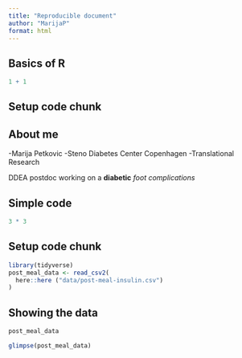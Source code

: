 ```yaml
---
title: "Reproducible document"
author: "MarijaP"
format: html
---
```


## Basics of R

```r
1 + 1
```

## Setup code chunk


## About me

-Marija Petkovic
-Steno Diabetes Center Copenhagen
-Translational Research

DDEA postdoc working on a **diabetic** *foot complications*

## Simple code
```r
3 * 3

```

## Setup code chunk

```r
library(tidyverse) 
post_meal_data <- read_csv2(
  here::here ("data/post-meal-insulin.csv")
)


```
## Showing the data
```r
post_meal_data
```

```r
glimpse(post_meal_data)
```



